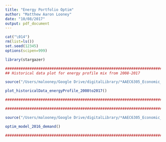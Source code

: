 ```yaml
---
title: "Energy Portfolio Optim"
author: "Matthew Aaron Looney"
date: "10/08/2017"
output: pdf_document
---
```


```r

cat("\014")
rm(list=ls())
set.seed(12345)
options(scipen=999)

library(stargazer)

################################################################################
## Historical data plot for energy profile mix from 2008-2017

source("/Users/malooney/Google Drive/digitalLibrary/*AAEC6305_Economic_Optimization/Economic_Optimization/Energy_Optim_Project/Scripts_and_functions/plot_historicalData_energyProfile_2008to2017.R")

plot_historicalData_energyProfile_2008to2017()

################################################################################

################################################################################

source("/Users/malooney/Google Drive/digitalLibrary/*AAEC6305_Economic_Optimization/Economic_Optimization/Energy_Optim_Project/Scripts_and_functions/optim_model_2016_demand.R")

optim_model_2016_demand()

################################################################################

```


